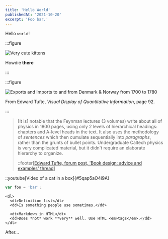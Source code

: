```yaml
---
title: 'Hello World'
publishedAt: '2021-10-20'
excerpt: 'Foo bar.'
---
```


Hello `world`!

:::figure

![Very cute kittens](./cute-cat.jpg 'Meow!')

Howdie **there**

:::

:::figure

![Exports and Imports to and from Denmark & Norway from 1700 to 1780](https://edwardtufte.github.io/tufte-css/img/exports-imports.png)

From Edward Tufte, *Visual Display of Quantitative Information*, page 92.

:::


> [It is] notable that the Feynman lectures (3 volumes) write about all of
> physics in 1800 pages, using only 2 levels of hierarchical headings: chapters
> and A-level heads in the text. It also uses the methodology of
> <em>sentences</em> which then cumulate sequentially into <em>paragraphs</em>,
> rather than the grunts of bullet points. Undergraduate Caltech physics is very
> complicated material, but it didn't require an elaborate hierarchy to
> organize.
>
> ::footer[[Edward Tufte, forum post, 'Book design: advice and examples' thread](http://www.edwardtufte.com/bboard/q-and-a-fetch-msg?msg_id=0000hB)]


::youtube[Video of a cat in a box]{#5qap5aO4i9A}

```javascript
var foo = 'bar';
```

```markdown:Foo
<dl>
  <dt>Definition list</dt>
  <dd>Is something people use sometimes.</dd>

  <dt>Markdown in HTML</dt>
  <dd>Does *not* work **very** well. Use HTML <em>tags</em>.</dd>
</dl>
```

After...


